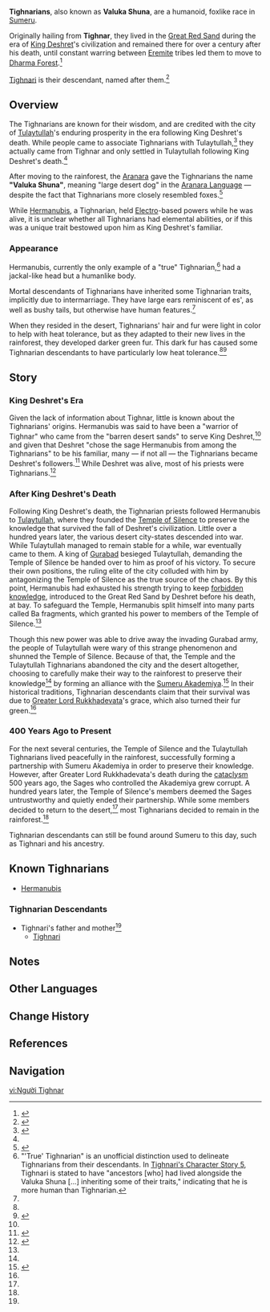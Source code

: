{{About|species|the playable character|Tighnari}}
{{Terminology Infobox
|image  = Tighnari Character Card.png
|caption = Tighnari, a Tighnarian descendant
|type   = Species
|type2  = Lore
|region = Sumeru
}}
'''Tighnarians''', also known as '''Valuka Shuna''', are a humanoid, foxlike race in [[Sumeru]].

Originally hailing from '''Tighnar''', they lived in the [[Great Red Sand]] during the era of [[King Deshret]]'s civilization and remained there for over a century after his death, until constant warring between [[Eremite]] tribes led them to move to [[Dharma Forest]].<ref name="Sage of Sages">{{Ref/Quest|Sage of Sages}}</ref>

[[Tighnari]] is their descendant, named after them.<ref name="past">{{Ref/Quest|The Dead Past is the Living Present}}</ref>

==Overview==
The Tighnarians are known for their wisdom, and are credited with the city of [[Tulaytullah]]'s enduring prosperity in the era following King Deshret's death. While people came to associate Tighnarians with Tulaytullah,<ref>{{Ref/Weapon|Tulaytullah's Remembrance}}</ref> they actually came from Tighnar and only settled in Tulaytullah following King Deshret's death.<ref name="Sage of Sages" />

After moving to the rainforest, the [[Aranara]] gave the Tighnarians the name '''"Valuka Shuna"''', meaning "large desert dog" in the [[Aranara Language]] &mdash; despite the fact that Tighnarians more closely resembled foxes.<ref name="tighnari">{{Ref/CS|Tighnari|Character Story 5}}</ref>

While [[Hermanubis]], a Tighnarian, held [[Electro]]-based powers while he was alive, it is unclear whether all Tighnarians had elemental abilities, or if this was a unique trait bestowed upon him as King Deshret's familiar.

===Appearance===
Hermanubis, currently the only example of a "true" Tighnarian,<ref group="Note">"'True' Tighnarian" is an unofficial distinction used to delineate Tighnarians from their descendants. In [[Tighnari/Lore#Character Story 5|Tighnari's Character Story 5]], Tighnari is stated to have "ancestors [who] had lived alongside the Valuka Shuna [...] inheriting some of their traits," indicating that he is more human than Tighnarian.</ref> had a jackal-like head but a humanlike body.

Mortal descendants of Tighnarians have inherited some Tighnarian traits, implicitly due to intermarriage. They have large ears reminiscent of {{w|fennec fox}}es', as well as bushy tails, but otherwise have human features.<ref name="tighnari" />

When they resided in the desert, Tighnarians' hair and fur were light in color to help with heat tolerance, but as they adapted to their new lives in the rainforest, they developed darker green fur. This dark fur has caused some Tighnarian descendants to have particularly low heat tolerance.<ref name="tighnari"/><ref>{{Ref/Quest|Competition on the Sands|quote='''Tighnari:''' My ancestors, the Valuka Shuna, were originally from the desert. But I guess this is what happens when a species migrates — they become intolerant of their original environment...}}</ref>

==Story==
===King Deshret's Era===
Given the lack of information about Tighnar, little is known about the Tighnarians' origins. Hermanubis was said to have been a "warrior of Tighnar" who came from the "barren desert sands" to serve King Deshret,<ref name="Sage of Sages" /> and given that Deshret "chose the sage Hermanubis from among the Tighnarians" to be his familiar, many &mdash; if not all &mdash; the Tighnarians became Deshret's followers.<ref name="past">{{Ref/Quest|The Dead Past is the Living Present}}</ref> While Deshret was alive, most of his priests were Tighnarians.<ref>{{Ref/NPC|Khensa}}</ref>

===After King Deshret's Death===
Following King Deshret's death, the Tighnarian priests followed Hermanubis to [[Tulaytullah]], where they founded the [[Temple of Silence]] to preserve the knowledge that survived the fall of Deshret's civilization. Little over a hundred years later, the various desert city-states descended into war. While Tulaytullah managed to remain stable for a while, war eventually came to them. A king of [[Gurabad]] besieged Tulaytullah, demanding the Temple of Silence be handed over to him as proof of his victory. To secure their own positions, the ruling elite of the city colluded with him by antagonizing the Temple of Silence as the true source of the chaos. By this point, Hermanubis had exhausted his strength trying to keep [[forbidden knowledge]], introduced to the Great Red Sand by Deshret before his death, at bay. To safeguard the Temple, Hermanubis split himself into many parts called Ba fragments, which granted his power to members of the Temple of Silence.<ref name="Sage of Sages" />

Though this new power was able to drive away the invading Gurabad army, the people of Tulaytullah were wary of this strange phenomenon and shunned the Temple of Silence. Because of that, the Temple and the Tulaytullah Tighnarians abandoned the city and the desert altogether, choosing to carefully make their way to the rainforest to preserve their knowledge<ref name="Sage of Sages" /> by forming an alliance with the [[Sumeru Akademiya]].<ref name="Repose">{{Ref/Quest|After Repose}}</ref> In their historical traditions, Tighnarian descendants claim that their survival was due to [[Greater Lord Rukkhadevata]]'s grace, which also turned their fur green.<ref name="tighnari" />

===400 Years Ago to Present===
For the next several centuries, the Temple of Silence and the Tulaytullah Tighnarians lived peacefully in the rainforest, successfully forming a partnership with Sumeru Akademiya in order to preserve their knowledge. However, after Greater Lord Rukkhadevata's death during the [[cataclysm]] 500 years ago, the Sages who controlled the Akademiya grew corrupt. A hundred years later, the Temple of Silence's members deemed the Sages untrustworthy and quietly ended their partnership. While some members decided to return to the desert,<ref name="Repose" /> most Tighnarians decided to remain in the rainforest.<ref name="past" />

Tighnarian descendants can still be found around Sumeru to this day, such as Tighnari and his ancestry.

==Known Tighnarians==
* [[Hermanubis]]

===Tighnarian Descendants===
* Tighnari's father and mother<ref name="tighnari" />
** [[Tighnari]]

==Notes==
{{Reflist|note=1}}
<!--
==Trivia==

==Gallery==
<gallery>
</gallery>
-->
==Other Languages==
{{Other Languages|default_hidden=1
|en      = Tighnarian
|zhs     = 提纳勒人
|zhs_rm  = Tínàlè-rén
|zht     = 提納勒人
|zht_rm  = Tínàlè-rén
|ja      = ティナル人
|ja_rm   = Tinaru-jin
|ko      = 타이나르<->인
|es      = Tignario
|fr      = Tighnarien
|ru      = Тигнариец
|th      = Tighnarian
|vi      = Người Tighnar<!-- / Tộc Tighnar-->
|de      = Tighnarer
|id      = Kaum Tighnari<!-- / suku Tighnari-->
|pt      = Tighnariano
|tr      = Tighnarlı
|it      = Tighnariano
}}

==Change History==
{{Change History|introduced=3.0}}

==References==
{{Reflist}}

==Navigation==
{{Lore Navbox|world}}

[[vi:Người Tighnar]]